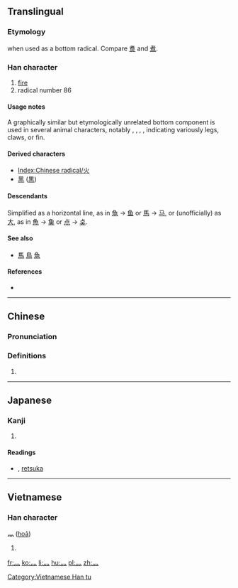 {{also|火|⺣|㣺}}
==Translingual==
{{stroke order|type=animate}}

===Etymology===
{{Han simp|火}} when used as a bottom radical. Compare [[煑]] and [[煮]].

===Han character===
{{Han char|rn=86|rad=火|as=00|sn=4|four=|canj=竹火 (HF)}}

# [[fire]]
# radical number 86

====Usage notes====
A graphically similar but etymologically unrelated bottom component is used in several animal characters, notably {{m|mul|馬||horse|sc=Hani}}, {{m|mul|鳥||bird|sc=Hani}}, {{m|mul|烏||black, dark (was crow)|sc=Hani}}, {{m|mul|魚||fish|sc=Hani}}, indicating variously legs, claws, or fin.

====Derived characters====
* [[Index:Chinese radical/火]]
* [[黑]] ([[黒]])

====Descendants====
Simplified as a horizontal line, as in [[魚]] → [[鱼]] or [[馬]] → [[马]], or (unofficially) as [[大]], as in [[魚]] → [[𩵋]] or [[点]] → [[奌]].

====See also====
* [[馬]] [[鳥]] [[魚]]
<!-- 烏 is now classed as a derivative, while the others above are not -->

====References====
* {{Han ref|kx=0665.030|dkj=18851|dj=1074.010|hdz=32187.020|uh=706C|ud=28780}}

----

==Chinese==
{{zh-forms}}

===Pronunciation===
{{zh-pron
|m=biāo,huǒ
|c=
|h=pfs=
|md=
|mn=
|w=
|mc=
|oc=
|cat=n
}}

===Definitions===
{{zh-hanzi}}

# {{rfdef|lang=zh}}

----

==Japanese==

===Kanji===
{{ja-kanji|grade=|rs=火00}}

# {{defn|lang=ja|sort=火00}}

====Readings====
* {{ja-readings|on=[[ひょう]] (hyō), [[か]] (ka)|kun=[[れっか]] (rekka)}}, [[retsuka]]

----

==Vietnamese==

===Han character===
'''灬''' ([[hoả]])

# {{defn|lang=vi}}

[[Category:Vietnamese Han tu]]
[[Category:CJKV radicals| ]]

[[fr:灬]]
[[ko:灬]]
[[li:灬]]
[[hu:灬]]
[[pl:灬]]
[[zh:灬]]